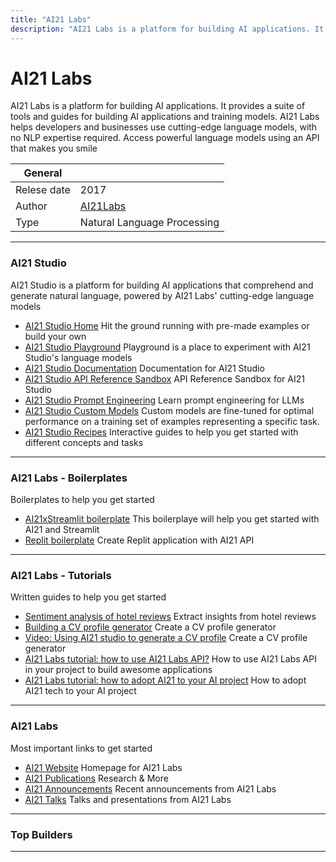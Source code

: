 ```yaml
---
title: "AI21 Labs"
description: "AI21 Labs is a platform for building AI applications. It provides a suite of tools and guides for building AI applications and training models. AI21 Labs helps developers and businesses use cutting-edge language models, with no NLP expertise required. Access powerful language models using an API that makes you smile"
---
```


# AI21 Labs
AI21 Labs is a platform for building AI applications. It provides a suite of tools and guides 
for building AI applications and training models. AI21 Labs helps developers and businesses use 
cutting-edge language models, with no NLP expertise required. Access powerful language models using 
an API that makes you smile

| General  |  |
| --- | --- |
| Relese date |  2017 |
| Author | [AI21Labs](https://www.ai21.com/)  |
| Type | Natural Language Processing |

---


### AI21 Studio
AI21 Studio is a platform for building AI applications that comprehend and generate natural language, powered by AI21 Labs' cutting-edge language models

* [AI21 Studio Home](https://studio.ai21.com/overview) Hit the ground running with pre-made examples or build your own
* [AI21 Studio Playground](https://studio.ai21.com/playground/) Playground is a place to experiment with AI21 Studio's language models
* [AI21 Studio Documentation](https://docs.ai21.com/) Documentation for AI21 Studio
* [AI21 Studio API Reference Sandbox](https://docs.ai21.com/reference/completion) API Reference Sandbox for AI21 Studio
* [AI21 Studio Prompt Engineering](https://docs.ai21.com/docs/prompt-engineering) Learn prompt engineering for LLMs
* [AI21 Studio Custom Models](https://docs.ai21.com/docs/custom-models) Custom models are fine-tuned for optimal performance on a training set of examples representing a specific task.
* [AI21 Studio Recipes](https://docs.ai21.com/recipes) Interactive guides to help you get started with different concepts and tasks

---

### AI21 Labs - Boilerplates
Boilerplates to help you get started

* [AI21xStreamlit boilerplate](https://github.com/lablab-ai/ai21-streamlit-boilerplate) This boilerplaye will help you get started with AI21 and Streamlit
* [Replit boilerplate](https://replit.com/@ezzcodeezzlife/AI21-boilerplate?v=1) Create Replit application with AI21 API

---

### AI21 Labs - Tutorials
Written guides to help you get started

* [Sentiment analysis of hotel reviews](https://www.ai21.com/blog/build-a-dashboard-based-on-freeform-sentiment-analysis-of-hotel-reviews) Extract insights from hotel reviews
* [Building a CV profile generator](https://www.ai21.com/blog/building-cv-profile-generator-using-ai21-studio) Create a CV profile generator
* [Video: Using AI21 studio to generate a CV profile](https://www.youtube.com/watch?v=LcLi2M8M7II&ab_channel=AI21Studio) Create a CV profile generator
* [AI21 Labs tutorial: how to use AI21 Labs API?](https://lablab.ai/t/how-to-use-ai21labs) How to use AI21 Labs API in your project to build awesome applications
* [AI21 Labs tutorial: how to adopt AI21 to your AI project](https://lablab.ai/t/ai21-labs-tutorial-how-to-adopt-ai21-to-your-ai-project) How to adopt AI21 tech to your AI project

---

### AI21 Labs
Most important links to get started

* [AI21 Website](https://www.ai21.com/) Homepage for AI21 Labs
* [AI21 Publications](https://www.ai21.com/blog) Research & More
* [AI21 Announcements](https://www.ai21.com/category/announcements) Recent announcements from AI21 Labs
* [AI21 Talks](https://www.ai21.com/category/talks) Talks and presentations from AI21 Labs

---

### Top Builders
<TopBuildersComponent/>

---